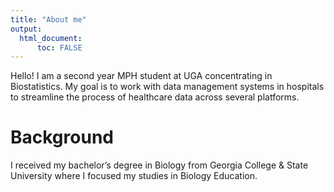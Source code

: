 ```yaml
---
title: "About me"
output: 
  html_document:
      toc: FALSE
---
```


Hello! I am a second year MPH student at UGA concentrating in Biostatistics.  My goal is to work with data management systems in hospitals to streamline the process of healthcare data across several platforms.

# Background
I received my bachelor's degree in Biology from Georgia College & State University where I focused my studies in Biology Education.  
